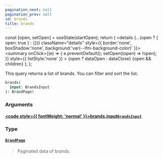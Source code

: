```yaml
---
pagination_next: null
pagination_prev: null
id: brands
title: brands
---
```









  const [open, setOpen] = useState(startOpen);
  return (
    <details {...(open ? { open: true } : {})} className="details" style={{ border:'none', boxShadow:'none', background:'var(--ifm-background-color)' }}>
      <summary
        onClick={(e) => {
          e.preventDefault();
          setOpen((open) => !open);
        }}
        style={{ listStyle:'none' }}
      >
      {open ? dataOpen : dataClose}
      </summary>
      {open && children}
    </details>
  );
};








This query returns a list of brands. You can filter and sort the list.


```graphql
brands(
  input: BrandsInput
): BrandPage!
```




### Arguments

#### [<code style={{ fontWeight: 'normal' }}>brands.<b>input</b></code>](#)<Bullet />[`BrandsInput`](/types/inputs/brands-input) <Badge class="badge badge--secondary" text="input"/> 
> 
> 
> 
> 

### Type

#### [`BrandPage`](/types/objects/brand-page) <Badge class="badge badge--secondary" text="object"/> 
> 
> 
> Paginated data of brands.
> 





